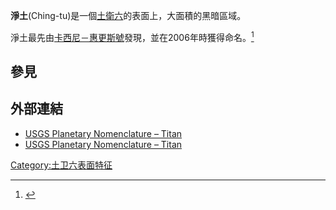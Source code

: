 {{Infobox feature on Titan
|name=淨土
|image=[[Image:Titan_(Mond)_(8621291).jpg|250px]]
|caption=土衛六的紅外線影像，淨土是位在圖片中央下方的黑暗區域
|type=黑暗反射地形
|latitude=30
|N_or_S=S
|longitude=205
|E_or_W=W
|diameter=
|eponym=[[淨土|淨土]]
}}
'''淨土'''(Ching-tu)是一個[[土衛六|土衛六]]的表面上，大面積的黑暗區域。

淨土最先由[[卡西尼－惠更斯號|卡西尼－惠更斯號]]發現，並在2006年時獲得命名。<ref>{{Cite web |url=http://planetarynames.wr.usgs.gov/jsp/FeatureNameDetail.jsp?feature=6985 |title=Gazetteer of Planetary Nomenclature |access-date=2013-05-25 |archive-date=2010-06-09 |archive-url=https://web.archive.org/web/20100609193442/http://planetarynames.wr.usgs.gov/jsp/FeatureNameDetail.jsp?feature=6985 |dead-url=no }}</ref>

==參見==
{{reflist}}

== 外部連結 ==
* [http://planetarynames.wr.usgs.gov/images/Titan_comp.pdf USGS Planetary Nomenclature – Titan] {{Wayback|url=http://planetarynames.wr.usgs.gov/images/Titan_comp.pdf |date=20110605000443 }}
* [http://planetarynames.wr.usgs.gov/images/titan_VIMS_comp.pdf USGS Planetary Nomenclature – Titan] {{Wayback|url=http://planetarynames.wr.usgs.gov/images/titan_VIMS_comp.pdf |date=20130219034817 }}

{{coord|30|S|205|W|globe:titan|display=title}}

[[Category:土卫六表面特征|Category:土卫六表面特征]]